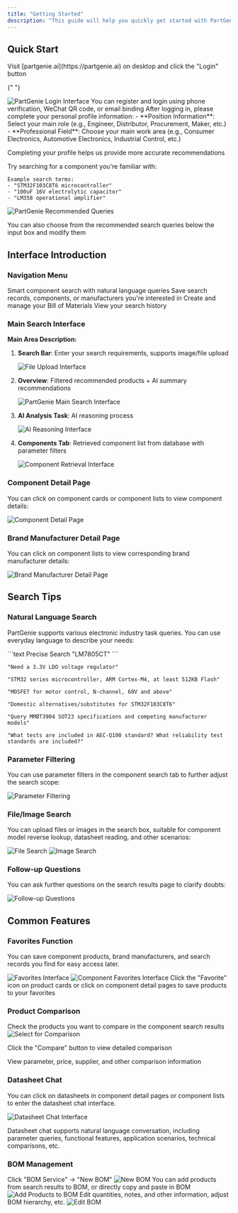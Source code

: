```yaml
---
title: "Getting Started"
description: "This guide will help you quickly get started with PartGenie, from registering an account to completing your first search and creating a BOM"
---
```


## Quick Start

<Steps>
<Step title="Register Account">
  Visit [partgenie.ai](https://partgenie.ai) on desktop and click the "Login" button

  {" "}
  <Frame>
    <img src="/images/login.png" alt="PartGenie Login Interface" />
  </Frame>

  <Info>
  You can register and login using phone verification, WeChat QR code, or email binding
  </Info>
</Step>

<Step title="Complete Personal Profile">
  After logging in, please complete your personal profile information:
  - **Position Information**: Select your main role (e.g., Engineer, Distributor, Procurement, Maker, etc.)
  - **Professional Field**: Choose your main work area (e.g., Consumer Electronics, Automotive Electronics, Industrial Control, etc.)

<Tip>Completing your profile helps us provide more accurate recommendations</Tip>
</Step>

<Step title="Perform Your First Search">
  Try searching for a component you're familiar with:
  
  ```
  Example search terms:
  - "STM32F103C8T6 microcontroller"
  - "100uF 16V electrolytic capacitor"
  - "LM358 operational amplifier"
  ```
  <Frame>
  <img src="/images/recommend-query.png" alt="PartGenie Recommended Queries" />
  </Frame>

  <Tip>You can also choose from the recommended search queries below the input box and modify them</Tip>
</Step>
</Steps>

## Interface Introduction

### Navigation Menu

<AccordionGroup>
  <Accordion title="Home">Smart component search with natural language queries</Accordion>
  <Accordion title="Favorites">Save search records, components, or manufacturers you're interested in</Accordion>
  <Accordion title="BOM Service">Create and manage your Bill of Materials</Accordion>
  <Accordion title="History">View your search history</Accordion>
</AccordionGroup>

### Main Search Interface

**Main Area Description:**

1. **Search Bar**: Enter your search requirements, supports image/file upload
   <Frame caption="Search Bar">
     <img src="/images/file-upload.png" alt="File Upload Interface" />
   </Frame>

2. **Overview**: Filtered recommended products + AI summary recommendations
   <Frame caption="Answer Overview Page">
     <img src="/images/partgenie-overview.png" alt="PartGenie Main Search Interface" />
   </Frame>

3. **AI Analysis Task**: AI reasoning process
   <Frame caption="AI Reasoning Interface">
     <img src="/images/reason-page.png" alt="AI Reasoning Interface" />
   </Frame>

4. **Components Tab**: Retrieved component list from database with parameter filters
   <Frame caption="Component Retrieval Interface">
     <img src="/images/retrieve-page.png" alt="Component Retrieval Interface" />
   </Frame>

### Component Detail Page
You can click on component cards or component lists to view component details:

  <Frame caption="Component Detail Page">
     <img src="/images/product-detail.png" alt="Component Detail Page" />
   </Frame>

### Brand Manufacturer Detail Page
You can click on component lists to view corresponding brand manufacturer details:

  <Frame caption="Brand Manufacturer Detail Page">
     <img src="/images/manufacturer-detail.png" alt="Brand Manufacturer Detail Page" />
   </Frame>

## Search Tips

### Natural Language Search

PartGenie supports various electronic industry task queries. You can use everyday language to describe your needs:

<CodeGroup>
```text Precise Search
"LM7805CT"
```

```text Basic Search
"Need a 3.3V LDO voltage regulator"
```

```text Parameter Search
"STM32 series microcontroller, ARM Cortex-M4, at least 512KB Flash"
```

```text Application Search
"MOSFET for motor control, N-channel, 60V and above"
```

```text Alternative Search
"Domestic alternatives/substitutes for STM32F103C8T6"
```

```text Cross Reference/Comparison
"Query MMBT3904 SOT23 specifications and competing manufacturer models"
```

```text Technical Q&A
"What tests are included in AEC-Q100 standard? What reliability test standards are included?"
```
</CodeGroup>

### Parameter Filtering

You can use parameter filters in the component search tab to further adjust the search scope:

   <Frame caption="Parameter Filtering">
     <img src="/images/parameter-filter.png" alt="Parameter Filtering" />
   </Frame>

### File/Image Search

You can upload files or images in the search box, suitable for component model reverse lookup, datasheet reading, and other scenarios:

   <Frame caption="File Search">
     <img src="/images/file-upload-2.png" alt="File Search" />
   </Frame>

  <Frame caption="Image Search">
     <img src="/images/file-upload-1.png" alt="Image Search" />
   </Frame>

### Follow-up Questions

You can ask further questions on the search results page to clarify doubts:

   <Frame caption="Follow-up Questions">
     <img src="/images/follow-up.png" alt="Follow-up Questions" />
   </Frame>

## Common Features

### Favorites Function
You can save component products, brand manufacturers, and search records you find for easy access later.
   <Frame caption="Favorites Interface">
     <img src="/images/bookmark-all.png" alt="Favorites Interface" />
   </Frame>

   <Frame caption="Component Favorites">
     <img src="/images/bookmark-semiconductor.png" alt="Component Favorites Interface" />
   </Frame>
<Info>Click the "Favorite" icon on product cards or click on component detail pages to save products to your favorites</Info>

### Product Comparison

<Steps>
<Step title="Select Products">
  Check the products you want to compare in the component search results

   <Frame caption="Select for Comparison">
     <img src="/images/select-compare.png" alt="Select for Comparison" />
   </Frame>
</Step>

<Step title="Open Comparison">Click the "Compare" button to view detailed comparison</Step>

<Step title="Analyze Results">
  View parameter, price, supplier, and other comparison information
</Step>
</Steps>

### Datasheet Chat
You can click on datasheets in component detail pages or component lists to enter the datasheet chat interface.
   <Frame caption="Datasheet Chat Interface">
     <img src="/images/chat-with-datasheet.png" alt="Datasheet Chat Interface" />
   </Frame>

<Info>Datasheet chat supports natural language conversation, including parameter queries, functional features, application scenarios, technical comparisons, etc.</Info>

### BOM Management

<Steps>
<Step title="Create BOM">
  Click "BOM Service" → "New BOM"

  <Frame caption="New BOM">
     <img src="/images/new-bom.png" alt="New BOM" />
  </Frame>
</Step>

<Step title="Add Products">
  You can add products from search results to BOM, or directly copy and paste in BOM

  <Frame caption="Add Products to BOM">
     <img src="/images/add-to-bom.png" alt="Add Products to BOM" />
  </Frame>
</Step>

<Step title="Manage List">
  Edit quantities, notes, and other information, adjust BOM hierarchy, etc.

  <Frame caption="Manage BOM List">
     <img src="/images/bom-detail.png" alt="Edit BOM" />
  </Frame>
</Step>
</Steps>
